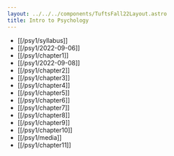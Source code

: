 ```yaml
---
layout: ../../../components/TuftsFall22Layout.astro
title: Intro to Psychology
---
```


- [[/psy1/syllabus]]
- [[/psy1/2022-09-06]]
- [[/psy1/chapter1]]
- [[/psy1/2022-09-08]]
- [[/psy1/chapter2]]
- [[/psy1/chapter3]]
- [[/psy1/chapter4]]
- [[/psy1/chapter5]]
- [[/psy1/chapter6]]
- [[/psy1/chapter7]]
- [[/psy1/chapter8]]
- [[/psy1/chapter9]]
- [[/psy1/chapter10]]
- [[/psy1/media]]
- [[/psy1/chapter11]]